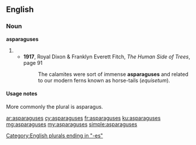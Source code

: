 ==English==

===Noun===
'''asparaguses'''

# {{plural of|asparagus}}
#* '''1917''', Royal Dixon & Franklyn Everett Fitch, ''The Human Side of Trees'', page 91
#*: The calamites were sort of immense '''asparaguses''' and related to our modern ferns known as horse-tails (''equisetum'').

====Usage notes====
More commonly the plural is asparagus.

[[Category:English plurals ending in "-es"]]

[[ar:asparaguses]]
[[cy:asparaguses]]
[[fr:asparaguses]]
[[ku:asparaguses]]
[[mg:asparaguses]]
[[my:asparaguses]]
[[simple:asparaguses]]